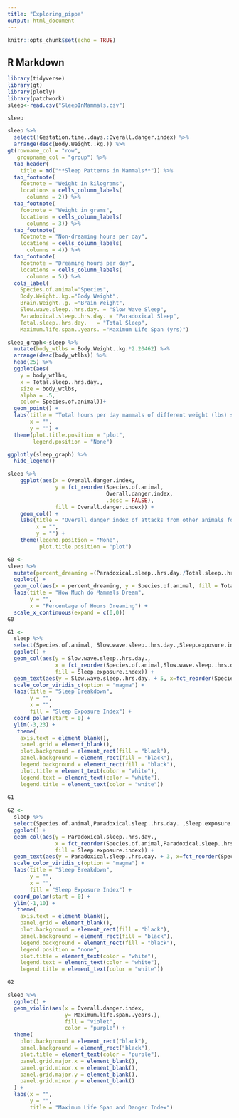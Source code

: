 ```yaml
---
title: "Exploring_pippa"
output: html_document
---
```


```r
knitr::opts_chunk$set(echo = TRUE)
```

## R Markdown

```r
library(tidyverse)
library(gt)
library(plotly)
library(patchwork)
sleep<-read.csv("SleepInMammals.csv")
```

```r
sleep
```


```r
sleep %>% 
  select(!Gestation.time..days.:Overall.danger.index) %>% 
  arrange(desc(Body.Weight..kg.)) %>% 
gt(rowname_col = "row",
   groupname_col = "group") %>% 
  tab_header(
    title = md("**Sleep Patterns in Mammals**")) %>% 
  tab_footnote(
    footnote = "Weight in kilograms", 
    locations = cells_column_labels(
      columns = 2)) %>% 
  tab_footnote(
    footnote = "Weight in grams",
    locations = cells_column_labels(
      columns = 3)) %>%
  tab_footnote(
    footnote = "Non-dreaming hours per day",
    locations = cells_column_labels(
      columns = 4)) %>%
  tab_footnote(
    footnote = "Dreaming hours per day",
    locations = cells_column_labels(
      columns = 5)) %>% 
  cols_label(
    Species.of.animal="Species",
    Body.Weight..kg.="Body Weight",
    Brain.Weight..g. ="Brain Weight",
    Slow.wave.sleep..hrs.day. = "Slow Wave Sleep",
    Paradoxical.sleep..hrs.day. = "Paradoxical Sleep",
    Total.sleep..hrs.day.	= "Total Sleep",
    Maximum.life.span..years. ="Maximum Life Span (yrs)")
```

```r
sleep_graph<-sleep %>% 
  mutate(body_wtlbs = Body.Weight..kg.*2.20462) %>%  
  arrange(desc(body_wtlbs)) %>% 
  head(25) %>% 
  ggplot(aes(
    y = body_wtlbs, 
    x = Total.sleep..hrs.day.,
    size = body_wtlbs,
    alpha = .5,
    color= Species.of.animal))+
  geom_point() +
  labs(title = "Total hours per day mammals of different weight (lbs) sleep",
       x = "",
       y = "") +
  theme(plot.title.position = "plot",
        legend.position = "None")

ggplotly(sleep_graph) %>% 
  hide_legend()
```

```r
sleep %>% 
    ggplot(aes(x = Overall.danger.index,
               y = fct_reorder(Species.of.animal,
                               Overall.danger.index,
                               .desc = FALSE),
               fill = Overall.danger.index)) +
    geom_col() +
    labs(title = "Overall danger index of attacks from other animals for mammals",
         x = "",
         y = "") +
    theme(legend.position = "None",
          plot.title.position = "plot")
```

```r
G0 <-
sleep %>% 
  mutate(percent_dreaming =(Paradoxical.sleep..hrs.day./Total.sleep..hrs.day.) * 100) %>% 
  ggplot() +
  geom_col(aes(x = percent_dreaming, y = Species.of.animal, fill = Total.sleep..hrs.day.)) +
  labs(title = "How Much do Mammals Dream",
       y = "",
       x = "Percentage of Hours Dreaming") +
  scale_x_continuous(expand = c(0,0))
G0

```

```r
G1 <-
  sleep %>% 
  select(Species.of.animal, Slow.wave.sleep..hrs.day.,Sleep.exposure.index) %>% 
  ggplot() +
  geom_col(aes(y = Slow.wave.sleep..hrs.day., 
               x = fct_reorder(Species.of.animal,Slow.wave.sleep..hrs.day.,median),
               fill = Sleep.exposure.index)) +
  geom_text(aes(y = Slow.wave.sleep..hrs.day. + 5, x=fct_reorder(Species.of.animal,Slow.wave.sleep..hrs.day.,median), label= Species.of.animal), color="white", fontface="bold",alpha=0.6, size=2.5, inherit.aes = FALSE ) +
  scale_color_viridis_c(option = "magma") +
  labs(title = "Sleep Breakdown",
       y = "",
       x = "",
       fill = "Sleep Exposure Index") +
  coord_polar(start = 0) +
  ylim(-3,23) +
   theme(
    axis.text = element_blank(),
    panel.grid = element_blank(),
    plot.background = element_rect(fill = "black"),
    panel.background = element_rect(fill = "black"),
    legend.background = element_rect(fill = "black"),
    plot.title = element_text(color = "white"),
    legend.text = element_text(color = "white"),
    legend.title = element_text(color = "white")) 
  
G1
```


```r
G2 <-
  sleep %>% 
  select(Species.of.animal,Paradoxical.sleep..hrs.day. ,Sleep.exposure.index) %>% 
  ggplot() +
  geom_col(aes(y = Paradoxical.sleep..hrs.day., 
               x = fct_reorder(Species.of.animal,Paradoxical.sleep..hrs.day.,median),
               fill = Sleep.exposure.index)) +
  geom_text(aes(y = Paradoxical.sleep..hrs.day. + 3, x=fct_reorder(Species.of.animal,Paradoxical.sleep..hrs.day.,median), label= Species.of.animal), color="white", fontface="bold",alpha=0.6, size=2.5, inherit.aes = FALSE ) +
  scale_color_viridis_c(option = "magma") +
  labs(title = "Sleep Breakdown",
       y = "",
       x = "",
       fill = "Sleep Exposure Index") +
  coord_polar(start = 0) +
  ylim(-1,10) +
   theme(
    axis.text = element_blank(),
    panel.grid = element_blank(),
    plot.background = element_rect(fill = "black"),
    panel.background = element_rect(fill = "black"),
    legend.background = element_rect(fill = "black"),
    legend.position = "none",
    plot.title = element_text(color = "white"),
    legend.text = element_text(color = "white"),
    legend.title = element_text(color = "white")) 

G2
```
```r
sleep %>% 
  ggplot() +
  geom_violin(aes(x = Overall.danger.index,
                  y= Maximum.life.span..years.),
                  fill = "violet",
                  color = "purple") +
  theme(
    plot.background = element_rect("black"),
    panel.background = element_rect("black"),
    plot.title = element_text(color = "purple"),
    panel.grid.major.x = element_blank(),
    panel.grid.minor.x = element_blank(),
    panel.grid.major.y = element_blank(),
    panel.grid.minor.y = element_blank()
  ) +
  labs(x = "",
       y = "",
       title = "Maximum Life Span and Danger Index")
  
```





